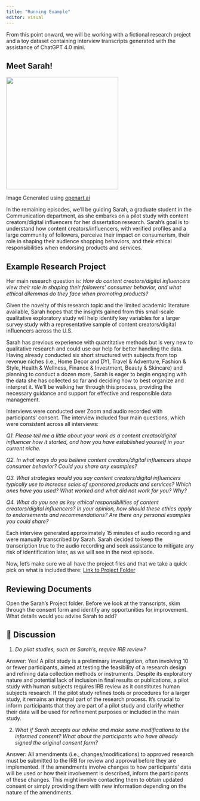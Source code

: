 ```yaml
---
title: "Running Example"
editor: visual
---
```


From this point onward, we will be working with a fictional research project and a toy dataset containing interview transcripts generated with the assistance of ChatGPT 4.0 mini.

## **Meet Sarah!**

![](images/clipboard-2573570051.png){width="300"}

Image Generated using [openart.ai](https://openart.ai/)

In the remaining episodes, we’ll be guiding Sarah, a graduate student in the Communication department, as she embarks on a pilot study with content creators/digital influencers for her dissertation research. Sarah's goal is to understand how content creators/influencers, with verified profiles and a large community of followers, perceive their impact on consumerism, their role in shaping their audience shopping behaviors, and their ethical responsibilities when endorsing products and services.

## Example Research Project

Her main research question is: *How do content creators/digital influencers view their role in shaping their followers' consumer behavior, and what ethical dilemmas do they face when promoting products?*

Given the novelty of this research topic and the limited academic literature available, Sarah hopes that the insights gained from this small-scale qualitative exploratory study will help identify key variables for a larger survey study with a representative sample of content creators/digital influencers across the U.S.

Sarah has previous experience with quantitative methods but is very new to qualitative research and could use our help for better handling the data. Having already conducted six short structured with subjects from top revenue niches (i.e., Home Decor and DYI, Travel & Adventure, Fashion & Style, Health & Wellness, Finance & Investment, Beauty & Skincare) and planning to conduct a dozen more, Sarah is eager to begin engaging with the data she has collected so far and deciding how to best organize and interpret it. We’ll be walking her through this process, providing the necessary guidance and support for effective and responsible data management.

Interviews were conducted over Zoom and audio recorded with participants' consent. The interview included four main questions, which were consistent across all interviews:

*Q1. Please tell me a little about your work as a content creator/digital influencer how it started, and how you have established yourself in your current niche.*

*Q2. In what ways do you believe content creators/digital influencers shape consumer behavior? Could you share any examples?*

*Q3. What strategies would you say content creators/digital influencers typically use to increase sales of sponsored products and services? Which ones have you used? What worked and what did not work for you? Why?*

*Q4. What do you see as key ethical responsibilities of content creators/digital influencers? In your opinion, how should these ethics apply to endorsements and recommendations? Are there any personal examples you could share?*

Each interview generated approximately 15 minutes of audio recording and were manually transcribed by Sarah. Sarah decided to keep the transcription true to the audio recording and seek assistance to mitigate any risk of identification later, as we will see in the next episode.

Now, let's make sure we all have the project files and that we take a quick pick on what is included there: [Link to Project Folder](https://drive.google.com/drive/folders/1pujd0G0R2Tl9wE8Ci4bOUhzGEtWSfvP6?usp=drive_link)

## Reviewing Documents

Open the Sarah's Project folder. Before we look at the transcripts, skim through the consent form and identify any opportunities for improvement. What details would you advise Sarah to add?

::: {.callout-note collapse="true" icon="false"}
## 💭 Discussion

1.  *Do pilot studies, such as Sarah's, require IRB review?*

Answer: Yes! A pilot study is a preliminary investigation, often involving 10 or fewer participants, aimed at testing the feasibility of a research design and refining data collection methods or instruments. Despite its exploratory nature and potential lack of inclusion in final results or publications, a pilot study with human subjects requires IRB review as it constitutes human subjects research. If the pilot study refines tools or procedures for a larger study, it remains an integral part of the research process. It’s crucial to inform participants that they are part of a pilot study and clarify whether their data will be used for refinement purposes or included in the main study.

2.  *What if Sarah accepts our advise and make some modifications to the informed consent? What about the participants who have already signed the original consent form?*

Answer: All amendments (i.e., changes/modifications) to approved research must be submitted to the IRB for review and approval before they are implemented. If the amendments involve changes to how participants' data will be used or how their involvement is described, inform the participants of these changes. This might involve contacting them to obtain updated consent or simply providing them with new information depending on the nature of the amendments.
:::
